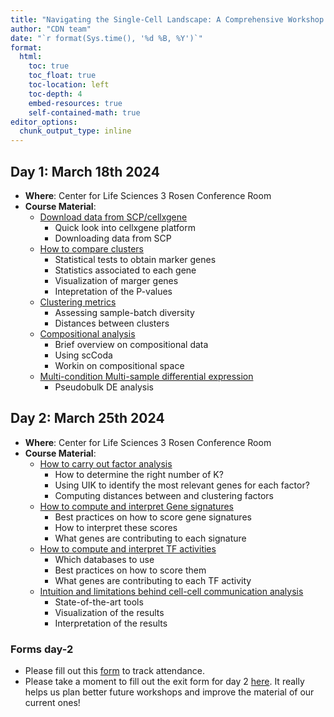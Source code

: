 ```yaml
---
title: "Navigating the Single-Cell Landscape: A Comprehensive Workshop on scRNAseq"
author: "CDN team"
date: "`r format(Sys.time(), '%d %B, %Y')`"
format:
  html:
    toc: true
    toc_float: true
    toc-location: left
    toc-depth: 4
    embed-resources: true
    self-contained-math: true
editor_options: 
  chunk_output_type: inline
---
```


## Day 1: March 18th 2024

-   **Where**: Center for Life Sciences 3 Rosen Conference Room
-   **Course Material**:
    -   [Download data from SCP/cellxgene](http://htmlpreview.github.io/?https://github.com/CellDiscoveryNetwork/workshops/blob/main/navigating-the-single-cell-landscape-a-comprehensive-workshop-on-scrnaseq/day-1/1-cellxgene_census.html)
        -   Quick look into cellxgene platform
        -   Downloading data from SCP
    -   [How to compare clusters](http://htmlpreview.github.io/?https://github.com/CellDiscoveryNetwork/workshops/blob/main/navigating-the-single-cell-landscape-a-comprehensive-workshop-on-scrnaseq/day-1/2-cluster-comparison.html)
        -   Statistical tests to obtain marker genes
        -   Statistics associated to each gene
        -   Visualization of marger genes
        -   Intepretation of the P-values
    -   [Clustering metrics](http://htmlpreview.github.io/?https://github.com/CellDiscoveryNetwork/workshops/blob/main/navigating-the-single-cell-landscape-a-comprehensive-workshop-on-scrnaseq/day-1/3-clustering_metrics.html)
        -   Assessing sample-batch diversity
        -   Distances between clusters
    -   [Compositional analysis](http://htmlpreview.github.io/?https://github.com/CellDiscoveryNetwork/workshops/blob/main/navigating-the-single-cell-landscape-a-comprehensive-workshop-on-scrnaseq/day-1/4-compositional_analysis.html)
        -   Brief overview on compositional data
        -   Using scCoda
        -   Workin on compositional space
    -   [Multi-condition Multi-sample differential expression](http://htmlpreview.github.io/?https://github.com/CellDiscoveryNetwork/workshops/blob/main/navigating-the-single-cell-landscape-a-comprehensive-workshop-on-scrnaseq/day-1/5-multi-sample-multi-condition-DE.html)
        -   Pseudobulk DE analysis

## Day 2: March 25th 2024

-   **Where**: Center for Life Sciences 3 Rosen Conference Room
-   **Course Material**:
    -   [How to carry out factor analysis](http://htmlpreview.github.io/?https://github.com/CellDiscoveryNetwork/workshops/blob/main/navigating-the-single-cell-landscape-a-comprehensive-workshop-on-scrnaseq/day-2/7-factor-analysis.html)
        -   How to determine the right number of K?
        -   Using UIK to identify the most relevant genes for each factor?
        -   Computing distances between and clustering factors
    -   [How to compute and interpret Gene signatures](http://htmlpreview.github.io/?https://github.com/CellDiscoveryNetwork/workshops/blob/main/navigating-the-single-cell-landscape-a-comprehensive-workshop-on-scrnaseq/day-2/8-gene-signatures.html)
        -   Best practices on how to score gene signatures
        -   How to interpret these scores
        -   What genes are contributing to each signature
    -   [How to compute and interpret TF activities](http://htmlpreview.github.io/?https://github.com/CellDiscoveryNetwork/workshops/blob/main/navigating-the-single-cell-landscape-a-comprehensive-workshop-on-scrnaseq/day-2/9-activity-scoring.html)
        -   Which databases to use
        -   Best practices on how to score them
        -   What genes are contributing to each TF activity
    -   [Intuition and limitations behind cell-cell communication analysis](http://htmlpreview.github.io/?https://github.com/CellDiscoveryNetwork/workshops/blob/main/navigating-the-single-cell-landscape-a-comprehensive-workshop-on-scrnaseq/day-2/6-CCC-analysis.html)
        -   State-of-the-art tools
        -   Visualization of the results
        -   Interpretation of the results

### Forms day-2

-   Please fill out this [form](https://forms.gle/Yd6WZsoKw9WfPLfc7) to track attendance.
-   Please take a moment to fill out the exit form for day 2 [here](https://docs.google.com/forms/d/e/1FAIpQLSdGDXb4dz0wV-qsBYo8Alqm010E-Y2V4aJ_8-VaSZa5NWOrCA/viewform?usp=sf_link). It really helps us plan better future workshops and improve the material of our current ones!
